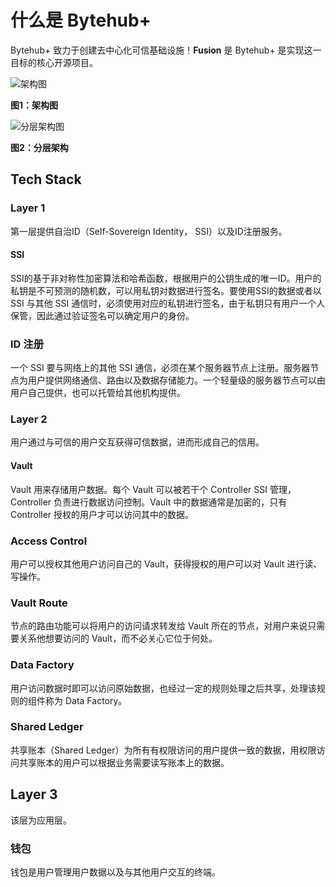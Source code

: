 # 什么是 Bytehub+

Bytehub+ 致力于创建去中心化可信基础设施！**Fusion** 是 Bytehub+ 是实现这一目标的核心开源项目。

![架构图](/arch.png) 

**图1：架构图**

![分层架构图](/layered-arch.png) 

**图2：分层架构**

## Tech Stack

### Layer 1 

第一层提供自治ID（Self-Sovereign Identity， SSI）以及ID注册服务。

#### SSI

SSI的基于非对称性加密算法和哈希函数，根据用户的公钥生成的唯一ID。用户的私钥是不可预测的随机数，可以用私钥对数据进行签名。要使用SSI的数据或者以 SSI 与其他 SSI 通信时，必须使用对应的私钥进行签名，由于私钥只有用户一个人保管，因此通过验证签名可以确定用户的身份。

### ID 注册

一个 SSI 要与网络上的其他 SSI 通信，必须在某个服务器节点上注册。服务器节点为用户提供网络通信、路由以及数据存储能力。一个轻量级的服务器节点可以由用户自己提供，也可以托管给其他机构提供。


### Layer 2 

用户通过与可信的用户交互获得可信数据，进而形成自己的信用。

#### Vault

Vault 用来存储用户数据。每个 Vault 可以被若干个 Controller SSI 管理，Controller 负责进行数据访问控制。Vault 中的数据通常是加密的，只有 Controller 授权的用户才可以访问其中的数据。

### Access Control 

用户可以授权其他用户访问自己的 Vault，获得授权的用户可以对 Vault 进行读、写操作。

### Vault Route

节点的路由功能可以将用户的访问请求转发给 Vault 所在的节点，对用户来说只需要关系他想要访问的 Vault，而不必关心它位于何处。

### Data Factory 

用户访问数据时即可以访问原始数据，也经过一定的规则处理之后共享，处理该规则的组件称为 Data Factory。

### Shared Ledger

共享账本（Shared Ledger）为所有有权限访问的用户提供一致的数据，用权限访问共享账本的用户可以根据业务需要读写账本上的数据。

## Layer 3

该层为应用层。

### 钱包

钱包是用户管理用户数据以及与其他用户交互的终端。

